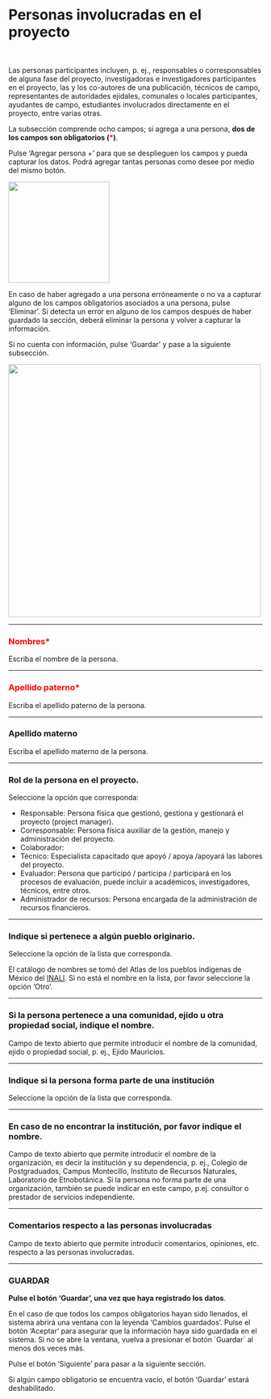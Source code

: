 # Personas involucradas en el proyecto {.unnumbered}

<br>

Las personas participantes incluyen, p. ej., responsables o corresponsables de alguna fase del proyecto, investigadoras e investigadores participantes en el proyecto, las y los co-autores de una publicación, técnicos de campo, representantes de autoridades ejidales,  comunales o locales participantes, ayudantes de campo, estudiantes involucrados directamente en el proyecto, entre varias otras. 

La subsección comprende ocho campos; si agrega a una persona,
 **dos de los campos son obligatorios (<span style="color:red">\*</span>)**.

Pulse ‘Agregar persona +’ para que se desplieguen los campos y pueda capturar los datos. Podrá agregar tantas personas como desee por medio del mismo botón. 

![](https://raw.githubusercontent.com/AngelicaEMB/PruebasManualSNIRA/main/images/Imagen5.png){width="200"}

En caso de haber agregado a una persona erróneamente o no va a capturar alguno de los campos obligatorios asociados a una persona, pulse ‘Eliminar’. Si detecta un error en alguno de los campos después de haber guardado la sección, deberá eliminar la persona y volver a capturar la información. 

Si no cuenta con información, pulse ‘Guardar’ y pase a la siguiente subsección.

![](https://raw.githubusercontent.com/AngelicaEMB/PruebasManualSNIRA/main/images/Imagen6.png){width="500"}

----

### <span style="color:red">Nombres\*</span>  {.unnumbered}

Escriba el nombre de la persona.

----

### <span style="color:red">Apellido paterno\*</span> {.unnumbered}

Escriba el apellido paterno de la persona.

----

### Apellido materno {.unnumbered}

Escriba el apellido materno de la persona.

----

### Rol de la persona en el proyecto. {.unnumbered}

Seleccione la opción que corresponda: 

- Responsable: Persona física que gestionó, gestiona y gestionará el proyecto (project manager).
- Corresponsable:  Persona física auxiliar de la gestión, manejo y administración del proyecto.
- Colaborador: 
- Técnico: Especialista capacitado que apoyó / apoya /apoyará las labores del proyecto.
- Evaluador: Persona que participó / participa / participará en los procesos de evaluación, puede incluir a académicos, investigadores, técnicos, entre otros.
- Administrador de recursos: Persona encargada de la administración de recursos financieros.

----

### Indique si pertenece a algún pueblo originario.{.unnumbered}

Seleccione la opción de la lista que corresponda. 

El catálogo de nombres se tomó del Atlas de los pueblos indígenas de México del [INALI](http://atlas.inpi.gob.mx/pueblos-indigenas/). Si no está el nombre en la lista, por favor seleccione la opción ‘Otro’.

----

### Si la persona pertenece a una comunidad, ejido u otra propiedad social, indique el nombre.{.unnumbered}

Campo de texto abierto que permite introducir el nombre de la comunidad, ejido o propiedad social, p. ej., Ejido Mauricios.

----

### Indique si la persona forma parte de una institución{.unnumbered}

Seleccione la opción de la lista que corresponda.

----

### En caso de no encontrar la institución, por favor indique el nombre.{.unnumbered}

Campo de texto abierto que permite introducir el nombre de la organización, es decir la institución y su dependencia, p. ej., Colegio de Postgraduados, Campus Montecillo, Instituto de Recursos Naturales, Laboratorio de Etnobotánica. Si la persona no forma parte de  una organización, también se puede indicar en este campo, p.ej. consultor o prestador de servicios independiente. 

----

### Comentarios respecto a las personas involucradas{.unnumbered}
Campo de texto abierto que permite introducir comentarios, opiniones, etc. respecto a las personas involucradas.

----

### GUARDAR{.unnumbered}

**Pulse el botón ‘Guardar’, una vez que haya registrado los datos**.

En el caso de que todos los campos obligatorios hayan sido llenados, el sistema abrirá una ventana con la leyenda 'Cambios guardados'. Pulse el botón ‘Aceptar’ para asegurar que la información haya sido guardada en el sistema. Si no se abre la ventana, vuelva a presionar el botón ´Guardar´ al menos dos veces más.

Pulse el botón ‘Siguiente’ para pasar a la siguiente sección. 

Si algún campo obligatorio se encuentra vacío, el botón ‘Guardar’ estará deshabilitado.

